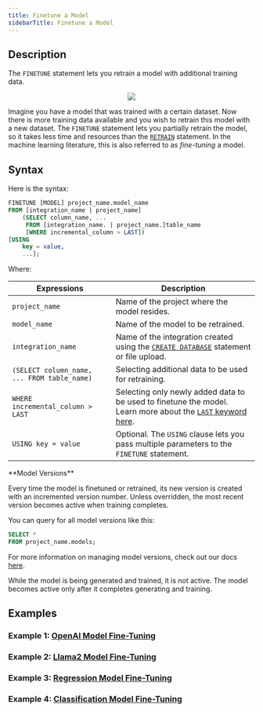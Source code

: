 ```yaml
---
title: Finetune a Model
sidebarTitle: Finetune a Model
---
```


## Description

The `FINETUNE` statement lets you retrain a model with additional training data.

<p align="center">
  <img src="https://docs.google.com/drawings/d/e/2PACX-1vTwrR36VeRCMQYZ7AMQXS1gzMtgv6URfIlKFTUqZiTSZwsuXjiZCi8tIr4yU7NBs3_IuGzKgelvQ8l9/pub?w=955&h=460" />
</p>

Imagine you have a model that was trained with a certain dataset. Now there is more training data available and you wish to retrain this model with a new dataset. The `FINETUNE` statement lets you partially retrain the model, so it takes less time and resources than the [`RETRAIN`](/sql/api/retrain) statement. In the machine learning literature, this is also referred to as *fine-tuning* a model.

## Syntax

Here is the syntax:

```sql
FINETUNE [MODEL] project_name.model_name
FROM [integration_name | project_name]
    (SELECT column_name, ... 
     FROM [integration_name. | project_name.]table_name
     [WHERE incremental_column > LAST])
[USING
    key = value,
    ...];
```

Where:

| Expressions                                 | Description                                                                                                        |
| ------------------------------------------- | ------------------------------------------------------------------------------------------------------------------ |
| `project_name`                              | Name of the project where the model resides.                                                                       |
| `model_name`                                | Name of the model to be retrained.                                                                                 |
| `integration_name`                          | Name of the integration created using the [`CREATE DATABASE`](/sql/create/databases) statement or file upload.    |
| `(SELECT column_name, ... FROM table_name)` | Selecting additional data to be used for retraining.                                                               |
| `WHERE incremental_column > LAST`           | Selecting only newly added data to be used to finetune the model. Learn more about the [`LAST` keyword here](/mindsdb_sql/sql/create/jobs#last). |
| `USING key = value`                         | Optional. The `USING` clause lets you pass multiple parameters to the `FINETUNE` statement.                          |

<Info>
**Model Versions**

Every time the model is finetuned or retrained, its new version is created with an incremented version number. Unless overridden, the most recent version becomes active when training completes.

You can query for all model versions like this:

```sql
SELECT *
FROM project_name.models;
```

For more information on managing model versions, check out our docs [here](/sql/api/manage-models-versions).
</Info>

<Warning>
While the model is being generated and trained, it is not active. The model becomes active only after it completes generating and training.
</Warning>

## Examples 
### Example 1: [OpenAI Model Fine-Tuning](/finetune/openai)
### Example 2: [Llama2 Model Fine-Tuning](/finetune/anyscale)
### Example 3: [Regression Model Fine-Tuning](/finetune/regression)
### Example 4: [Classification Model Fine-Tuning](/finetune/classification)
